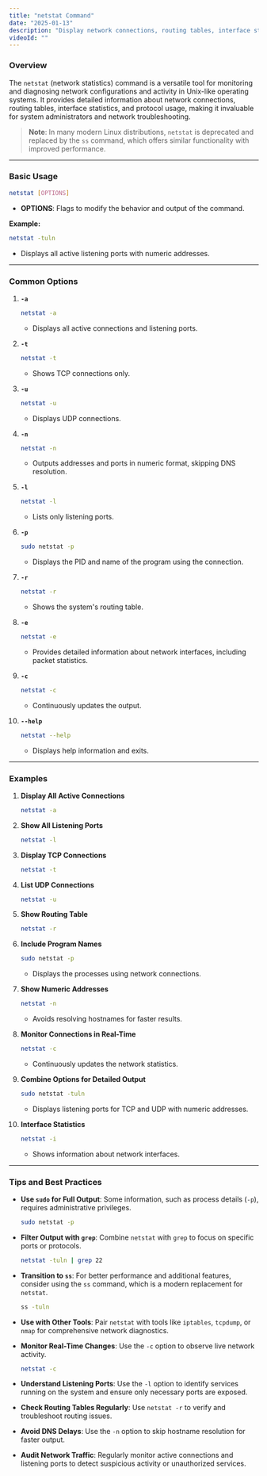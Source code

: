 ```yaml
---
title: "netstat Command"
date: "2025-01-13"
description: "Display network connections, routing tables, interface statistics, and more."
videoId: ""
---
```


### Overview

The `netstat` (network statistics) command is a versatile tool for monitoring and diagnosing network configurations and activity in Unix-like operating systems. It provides detailed information about network connections, routing tables, interface statistics, and protocol usage, making it invaluable for system administrators and network troubleshooting.

> **Note**: In many modern Linux distributions, `netstat` is deprecated and replaced by the `ss` command, which offers similar functionality with improved performance.

---

### Basic Usage

```bash
netstat [OPTIONS]
```

- **OPTIONS**: Flags to modify the behavior and output of the command.

**Example:**
```bash
netstat -tuln
```
- Displays all active listening ports with numeric addresses.

---

### Common Options

1. **`-a`**
   ```bash
   netstat -a
   ```
   - Displays all active connections and listening ports.

2. **`-t`**
   ```bash
   netstat -t
   ```
   - Shows TCP connections only.

3. **`-u`**
   ```bash
   netstat -u
   ```
   - Displays UDP connections.

4. **`-n`**
   ```bash
   netstat -n
   ```
   - Outputs addresses and ports in numeric format, skipping DNS resolution.

5. **`-l`**
   ```bash
   netstat -l
   ```
   - Lists only listening ports.

6. **`-p`**
   ```bash
   sudo netstat -p
   ```
   - Displays the PID and name of the program using the connection.

7. **`-r`**
   ```bash
   netstat -r
   ```
   - Shows the system's routing table.

8. **`-e`**
   ```bash
   netstat -e
   ```
   - Provides detailed information about network interfaces, including packet statistics.

9. **`-c`**
   ```bash
   netstat -c
   ```
   - Continuously updates the output.

10. **`--help`**
    ```bash
    netstat --help
    ```
    - Displays help information and exits.

---

### Examples

1. **Display All Active Connections**
   ```bash
   netstat -a
   ```

2. **Show All Listening Ports**
   ```bash
   netstat -l
   ```

3. **Display TCP Connections**
   ```bash
   netstat -t
   ```

4. **List UDP Connections**
   ```bash
   netstat -u
   ```

5. **Show Routing Table**
   ```bash
   netstat -r
   ```

6. **Include Program Names**
   ```bash
   sudo netstat -p
   ```
   - Displays the processes using network connections.

7. **Show Numeric Addresses**
   ```bash
   netstat -n
   ```
   - Avoids resolving hostnames for faster results.

8. **Monitor Connections in Real-Time**
   ```bash
   netstat -c
   ```
   - Continuously updates the network statistics.

9. **Combine Options for Detailed Output**
   ```bash
   sudo netstat -tuln
   ```
   - Displays listening ports for TCP and UDP with numeric addresses.

10. **Interface Statistics**
    ```bash
    netstat -i
    ```
    - Shows information about network interfaces.

---

### Tips and Best Practices

- **Use `sudo` for Full Output**: Some information, such as process details (`-p`), requires administrative privileges.
  ```bash
  sudo netstat -p
  ```

- **Filter Output with `grep`**: Combine `netstat` with `grep` to focus on specific ports or protocols.
  ```bash
  netstat -tuln | grep 22
  ```

- **Transition to `ss`**: For better performance and additional features, consider using the `ss` command, which is a modern replacement for `netstat`.
  ```bash
  ss -tuln
  ```

- **Use with Other Tools**: Pair `netstat` with tools like `iptables`, `tcpdump`, or `nmap` for comprehensive network diagnostics.

- **Monitor Real-Time Changes**: Use the `-c` option to observe live network activity.
  ```bash
  netstat -c
  ```

- **Understand Listening Ports**: Use the `-l` option to identify services running on the system and ensure only necessary ports are exposed.

- **Check Routing Tables Regularly**: Use `netstat -r` to verify and troubleshoot routing issues.

- **Avoid DNS Delays**: Use the `-n` option to skip hostname resolution for faster output.

- **Audit Network Traffic**: Regularly monitor active connections and listening ports to detect suspicious activity or unauthorized services.
